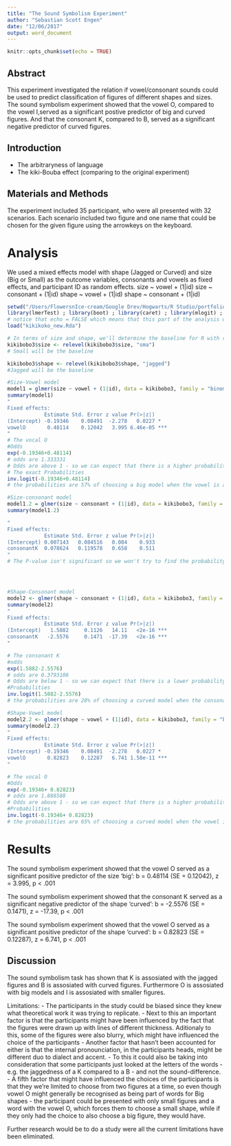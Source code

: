```yaml
---
title: "The Sound Symbolism Experiment"
author: "Sebastian Scott Engen"
date: "12/06/2017"
output: word_document
---
```


```r
knitr::opts_chunk$set(echo = TRUE)
```

## Abstract
This experiment investigated the relation if vowel/consonant sounds could be used to predict classification of figures of different shapes and sizes.
The sound symbolism experiment showed that the vowel O, compared to the vowel I,served as a significant	postive predictor of big and curved figures. And that the consonant K, compared to B, served as a significant	negative predictor of curved figures.

## Introduction 
- The arbitraryness of language
- The kiki-Bouba effect (comparing to the original experiment)

## Materials and Methods
The experiment included 35 participant, who were all presented with 32 scenarios. Each scenario included two figure and one name that could be chosen for the given figure using the arrowkeys on the keyboard.

# Analysis
We used	a	mixed	effects	model	with	shape (Jagged or Curved) and size (Big or Small) as	the	outcome	variables,	consonants and vowels	as	fixed	effects,	and	participant ID	as	random	effects.
size ~ vowel + (1|id)
size ~ consonant + (1|id)
shape ~ vowel + (1|id)
shape ~ consonant + (1|id)

```r
setwd("/Users/FlowersnIce-cream/Google Drev/Hogwarts/R Studio/portfolios/portfolio 5")
library(lmerTest) ; library(boot) ; library(caret) ; library(mlogit) ; library(MuMIn) ; library(car) ; library(Rcmdr)
# notice that echo = FALSE which means that this part of the analysis will not be visible in the report
load("kikikoko_new.Rda")
```


```r
# In terms of size and shape, we'll determine the baseline for R with releveling. That means that we´ll make predictions about how much more likely it is get big shapes compared to small and curved shapes compared to jagged:
kikibobo3$size <- relevel(kikibobo3$size, "sma")
# Small will be the baseline

kikibobo3$shape <- relevel(kikibobo3$shape, "jagged")
#Jagged will be the baseline

#Size-Vowel model
model1 = glmer(size ~ vowel + (1|id), data = kikibobo3, family = "binomial")
summary(model1)
"
Fixed effects:
            Estimate Std. Error z value Pr(>|z|)    
(Intercept) -0.19346    0.08491  -2.278   0.0227 *  
vowelO       0.48114    0.12042   3.995 6.46e-05 ***
"
# The vocal O
#Odds
exp(-0.19346+0.48114)
# odds are 1.333331
# Odds are above 1 - so we can expect that there is a higher probability of choosing a big model with the vowel O
# The exact Probabilities
inv.logit(-0.19346+0.48114)
# the probabilities are 57% of choosing a big model when the vowel is an O 

#Size-consonant model
model1.2 = glmer(size ~ consonant + (1|id), data = kikibobo3, family = "binomial")
summary(model1.2)

"
Fixed effects:
            Estimate Std. Error z value Pr(>|z|)
(Intercept) 0.007143   0.084516   0.084    0.933
consonantK  0.078624   0.119578   0.658    0.511
"
# The P-value isn't significant so we won't try to find the probability for consonants effect on size




#Shape-Consonant model
model2 <- glmer(shape ~ consonant + (1|id), data = kikibobo3, family = "binomial")
summary(model2)
"
Fixed effects:
            Estimate Std. Error z value Pr(>|z|)    
(Intercept)   1.5882     0.1126   14.11   <2e-16 ***
consonantK   -2.5576     0.1471  -17.39   <2e-16 ***
"

# The consonant K
#odds
exp(1.5882-2.5576)
# odds are 0.3793106
# Odds are below 1 - so we can expect that there is a lower probability of choosing a curved model with the consonant k
#Probabilities
inv.logit(1.5882-2.5576)
# the probabilities are 28% of choosing a curved model when the consonant is an K

#Shape-Vowel model
model2.2 <- glmer(shape ~ vowel + (1|id), data = kikibobo3, family = "binomial")
summary(model2.2)
"
Fixed effects:
            Estimate Std. Error z value Pr(>|z|)    
(Intercept) -0.19346    0.08491  -2.278   0.0227 *  
vowelO       0.82823    0.12287   6.741 1.58e-11 ***
"

# The vocal O
#Odds
exp(-0.19346+ 0.82823)
# odds are 1.886588
# Odds are above 1 - so we can expect that there is a higher probability of choosing a curved model with the vowel O
#Probabilities
inv.logit(-0.19346+ 0.82823)
# the probabilities are 65% of choosing a curved model when the vowel is an O
```

# Results
The sound symbolism experiment showed that the vowel O	served as a significant	positive predictor of the size 'big':	b =	0.48114	(SE =	0.12042),	z =	3.995,	p <	.001

The sound symbolism experiment showed that the consonant K	served as a significant	negative predictor of the shape 'curved':	b =	-2.5576	(SE = 0.1471),	z =	-17.39,	p <	.001

The sound symbolism experiment showed that the vowel O	served as a significant	positive predictor of the shape 'curved':	b =	0.82823	(SE =	0.12287),	z =	6.741,	p <	.001


## Discussion

The sound symbolism task has shown that K is assosiated with the jagged figures and B is assosiated with curved figures. Furthermore O is assosiated with big models and I is assosiated with smaller figures.

Limitations:
- The participants in the study could be biased since they knew what theoretical work it was trying to replicate.
- Next to this an important factor is that the participants might have been influenced by the fact that the figures were drawn up with lines of different thickness. Aditionaly to this, some of the figures were also blurry, which might have influenced the choice of the participants
- Another factor that hasn't been accounted for either is that the internal pronounciation, in the participants heads, might be different duo to dialect and accent.
- To this it could also be taking into consideration that some participants just looked at the letters of the words - e.g. the jaggedness of a K compared to a B - and not the sound-difference.
- A fifth factor that might have influenced the choices of the participants is that they we're limited to choose from two figures at a time, so even though vowel O might generally be recognised as being part of words for Big shapes - the participant could be presented with only small figures and a word with the vowel O, which forces them to choose a small shape, while if they only had the choice to also choose a big figure, they would have.

Further research would be to do a study were all the current limitations have been eliminated.
